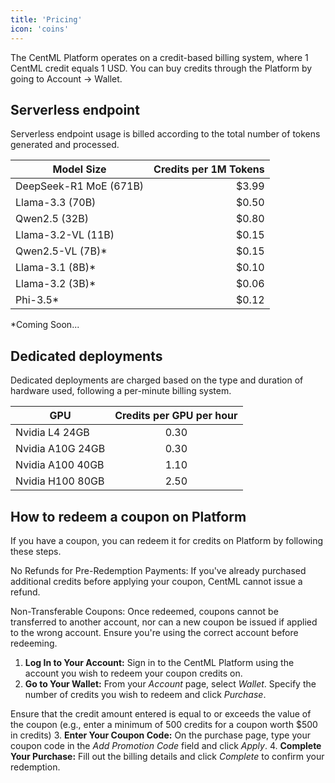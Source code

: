 ```yaml
---
title: 'Pricing'
icon: 'coins'
---
```


The CentML Platform operates on a credit-based billing system, where 1 CentML credit equals 1 USD. You can buy credits through the Platform by going to Account -> Wallet.

## Serverless endpoint
Serverless endpoint usage is billed according to the total number of tokens generated and processed.



| Model Size         | Credits per 1M Tokens |
|--------------------|---------------------:|
| DeepSeek-R1 MoE (671B) | $3.99           |
| Llama-3.3 (70B)    | $0.50               |
| Qwen2.5 (32B)      | $0.80              | 
| Llama-3.2-VL (11B)  | $0.15              |
| Qwen2.5-VL (7B)*    | $0.15              | 
| Llama-3.1 (8B)*     | $0.10               | 
| Llama-3.2 (3B)*     | $0.06               |
| Phi-3.5*            | $0.12               |     

*Coming Soon...

## Dedicated deployments
Dedicated deployments are charged based on the type and duration of hardware used, following a per-minute billing system.

|GPU| Credits per GPU per hour |
|--|  :-----:  |
| Nvidia L4 24GB | 0.30 |
| Nvidia A10G 24GB | 0.30 |
| Nvidia A100 40GB | 1.10 |
| Nvidia H100 80GB | 2.50 |


## How to redeem a coupon on Platform

If you have a coupon, you can redeem it for credits on Platform by following these steps.

<Note>
No Refunds for Pre-Redemption Payments: If you've already purchased additional credits before applying your coupon, CentML cannot issue a refund.

Non-Transferable Coupons: Once redeemed, coupons cannot be transferred to another account, nor can a new coupon be issued if applied to the wrong account. Ensure you're using the correct account before redeeming.
</Note>

1. <b>Log In to Your Account:</b> Sign in to the CentML Platform using the account you wish to redeem your coupon credits on.
2. <b>Go to Your Wallet:</b> From your <i>Account</i> page, select <i>Wallet</i>. Specify the number of credits you wish to redeem and click <i>Purchase</i>.
<Tip>
Ensure that the credit amount entered is equal to or exceeds the value of the coupon (e.g., enter a minimum of 500 credits for a coupon worth $500 in credits)
</Tip>
3. <b>Enter Your Coupon Code:</b> On the purchase page, type your coupon code in the <i>Add Promotion Code</i> field and click <i>Apply</i>.
4. <b>Complete Your Purchase:</b> Fill out the billing details and click <i>Complete</i> to confirm your redemption.
